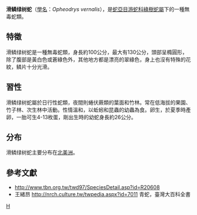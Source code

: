 {{Automatic Taxobox
| taxon = Opheodrys
| authority = 
}}

'''滑鳞绿树蛇'''（[[學名|學名]]：''Opheodrys vernalis''），是[[蛇亞目|蛇亞目]][[游蛇科|游蛇科]][[綠樹蛇屬|綠樹蛇屬]]下的一種無毒蛇類。

==特徵==
滑鳞绿树蛇是一種無毒蛇類，身長約100公分，最大有130公分，頭部呈橢圓形，除了腹部是黃白色或蒼綠色外，其他地方都是漂亮的翠綠色，身上也沒有特殊的花紋，鳞片十分光滑。

==習性==
滑鳞绿树蛇屬於日行性蛇類，夜間則蜷伏蕨類的葉面和竹林。常在低海拔的果園、竹子林、次生林中活動。性情溫和，以蚯蚓和昆蟲的幼蟲為食。卵生，於夏季時產卵，一胎可生4-13枚蛋，剛出生時的幼蛇身長約26公分。

==分布==
滑鳞绿树蛇主要分布在[[北美洲|北美洲]]。

==參考文獻==
*http://www.tbn.org.tw/twd97/SpeciesDetail.asp?id=R20608{{dead link|date=2018年3月 |bot=InternetArchiveBot |fix-attempted=yes }}
*王緒昂 http://nrch.culture.tw/twpedia.aspx?id=7011 {{Wayback|url=http://nrch.culture.tw/twpedia.aspx?id=7011 |date=20160307144022 }} 青蛇，臺灣大百科全書

{{Taxonbar}}

[[Category:游蛇科|H]]